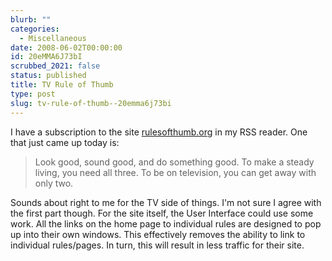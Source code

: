 ```yaml
---
blurb: ""
categories:
  - Miscellaneous
date: 2008-06-02T00:00:00
id: 20eMMA6J73bI
scrubbed_2021: false
status: published
title: TV Rule of Thumb
type: post
slug: tv-rule-of-thumb--20emma6j73bi
---
```


I have a subscription to the site
[rulesofthumb.org](http://rulesofthumb.org/) in my RSS reader. One
that just came up today is:
> Look good, sound good, and do something good. To make a steady
> living, you need all three. To be on television, you can get away
> with only two.

Sounds about right to me for the TV side of things. I'm not sure I
agree with the first part though. For the site itself, the User
Interface could use some work. All the links on the home page to
individual rules are designed to pop up into their own windows.
This effectively removes the ability to link to individual
rules/pages. In turn, this will result in less traffic for their
site.